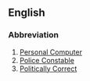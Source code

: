 ==English==
===Abbreviation===
#[[Personal Computer]]
#[[Police Constable]]
#[[Politically Correct]]